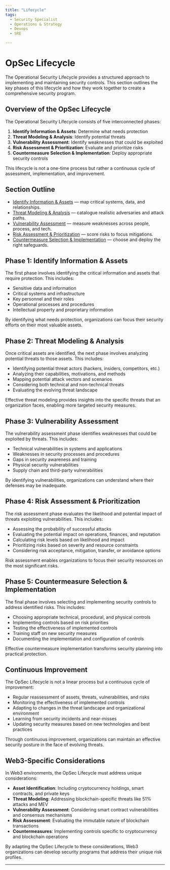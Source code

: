 ```yaml
---
title: "Lifecycle"
tags:
  - Security Specialist
  - Operations & Strategy
  - Devops
  - SRE

---
```



<TagProvider>
<TagFilter />

# OpSec Lifecycle

<TagList tags={frontmatter.tags} />
<AttributionList contributors={frontmatter.contributors} />

The Operational Security Lifecycle provides a structured approach to implementing and maintaining security controls. This section outlines the key phases of this lifecycle and how they work together to create a comprehensive security program.

## Overview of the OpSec Lifecycle

The Operational Security Lifecycle consists of five interconnected phases:

1. **Identify Information & Assets**: Determine what needs protection
2. **Threat Modeling & Analysis**: Identify potential threats
3. **Vulnerability Assessment**: Identify weaknesses that could be exploited
4. **Risk Assessment & Prioritization**: Evaluate and prioritize risks
5. **Countermeasure Selection & Implementation**: Deploy appropriate security controls

This lifecycle is not a one-time process but rather a continuous cycle of assessment, implementation, and improvement.

## Section Outline

- [Identify Information & Assets](/opsec/lifecycle/identify) — map critical systems, data, and relationships.
- [Threat Modeling & Analysis](/opsec/lifecycle/threat-modeling) — catalogue realistic adversaries and attack paths.
- [Vulnerability Assessment](/opsec/lifecycle/vulnerability-assessment) — measure weaknesses across people, process, and tech.
- [Risk Assessment & Prioritization](/opsec/lifecycle/risk-prioritization) — score risks to focus mitigations.
- [Countermeasure Selection & Implementation](/opsec/lifecycle/countermeasures) — choose and deploy the right safeguards.

## Phase 1: Identify Information & Assets

The first phase involves identifying the critical information and assets that require protection. This includes:

- Sensitive data and information
- Critical systems and infrastructure
- Key personnel and their roles
- Operational processes and procedures
- Intellectual property and proprietary information

By identifying what needs protection, organizations can focus their security efforts on their most valuable assets.

## Phase 2: Threat Modeling & Analysis

Once critical assets are identified, the next phase involves analyzing potential threats to those assets. This includes:

- Identifying potential threat actors (hackers, insiders, competitors, etc.)
- Analyzing their capabilities, motivations, and methods
- Mapping potential attack vectors and scenarios
- Considering both technical and non-technical threats
- Evaluating the evolving threat landscape

Effective threat modeling provides insights into the specific threats that an organization faces, enabling more targeted security measures.

## Phase 3: Vulnerability Assessment

The vulnerability assessment phase identifies weaknesses that could be exploited by threats. This includes:

- Technical vulnerabilities in systems and applications
- Weaknesses in security processes and procedures
- Gaps in security awareness and training
- Physical security vulnerabilities
- Supply chain and third-party vulnerabilities

By identifying vulnerabilities, organizations can understand where their defenses may be inadequate.

## Phase 4: Risk Assessment & Prioritization

The risk assessment phase evaluates the likelihood and potential impact of threats exploiting vulnerabilities. This includes:

- Assessing the probability of successful attacks
- Evaluating the potential impact on operations, finances, and reputation
- Calculating risk levels based on likelihood and impact
- Prioritizing risks based on severity and resource constraints
- Considering risk acceptance, mitigation, transfer, or avoidance options

Risk assessment enables organizations to focus their security resources on the most significant risks.

## Phase 5: Countermeasure Selection & Implementation

The final phase involves selecting and implementing security controls to address identified risks. This includes:

- Choosing appropriate technical, procedural, and physical controls
- Implementing controls based on risk priorities
- Testing the effectiveness of implemented controls
- Training staff on new security measures
- Documenting the implementation and configuration of controls

Effective countermeasure implementation transforms security planning into practical protection.

## Continuous Improvement

The OpSec Lifecycle is not a linear process but a continuous cycle of improvement:

- Regular reassessment of assets, threats, vulnerabilities, and risks
- Monitoring the effectiveness of implemented controls
- Adapting to changes in the threat landscape and organizational environment
- Learning from security incidents and near-misses
- Updating security measures based on new technologies and best practices

Through continuous improvement, organizations can maintain an effective security posture in the face of evolving threats.

## Web3-Specific Considerations

In Web3 environments, the OpSec Lifecycle must address unique considerations:

- **Asset Identification**: Including cryptocurrency holdings, smart contracts, and private keys
- **Threat Modeling**: Addressing blockchain-specific threats like 51% attacks and MEV
- **Vulnerability Assessment**: Considering smart contract vulnerabilities and consensus mechanisms
- **Risk Assessment**: Evaluating the immutable nature of blockchain transactions
- **Countermeasures**: Implementing controls specific to cryptocurrency and blockchain operations

By adapting the OpSec Lifecycle to these considerations, Web3 organizations can develop security programs that address their unique risk profiles.

---

</TagProvider>
<ContributeFooter />
